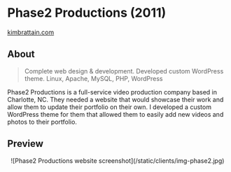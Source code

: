 # Phase2 Productions (2011)
<Thick>[kimbrattain.com](https://kimbrattain.com/)</Thick>

## About

> Complete web design & development. Developed custom WordPress theme. Linux, Apache, MySQL, PHP, WordPress

Phase2 Productions is a full-service video production company based in Charlotte, NC. They needed a website that would showcase their work and allow them to update their portfolio on their own. I developed a custom WordPress theme for them that allowed them to easily add new videos and photos to their portfolio.
## Preview

<Center>
	![Phase2 Productions website screenshot](/static/clients/img-phase2.jpg)
</Center>
